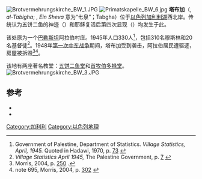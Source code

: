 [[Image:Brotvermehrungskirche_BW_1.JPG|upright]]
[[Image:Primatskapelle_BW_6.jpg|thumb]]
'''塔布加'''（{{lang-ar|<big>الطابغة</big>}}, ''al-Tabigha''; {{lang-he|עין שבע}}, ''Ein Sheva'' 意为“七泉”；Tabgha）位于[[以色列|以色列]][[加利利湖|加利利湖]]西北岸。传统认为五饼二鱼的神迹（{{bibleverse||Mark|6:30-46}}）和耶稣复活后第四次显现（{{bibleverse||John|21:1-24}}）均发生于此。 

该处原为一个[[巴勒斯坦|巴勒斯坦]]阿拉伯村庄。1945年人口330人<ref name=Hadawi73>Government of Palestine, Department of Statistics. ''Village Statistics, April, 1945.'' Quoted in Hadawi, 1970, p. [http://www.palestineremembered.com/download/VillageStatistics/Table%20I/Tiberias/Page-072.jpg 73] {{Wayback|url=http://www.palestineremembered.com/download/VillageStatistics/Table%20I/Tiberias/Page-072.jpg |date=20170812021952 }}</ref>，包括310名穆斯林和20名基督徒<ref name=1945data>''Village Statistics April 1945,'' The Palestine Government, p. [http://domino.un.org/pdfs/AAC25ComTech7Add1.pdf 7] {{webarchive|url=https://web.archive.org/web/20120609000000/http://domino.un.org/pdfs/AAC25ComTech7Add1.pdf |date=2012-06-09 }}</ref>。1948年[[第一次中东战争|第一次中东战争]]期间，塔布加受到袭击，阿拉伯居民遭驱逐，房屋被拆毁<ref name=Morrispxv11>Morris, 2004, p. [http://books.google.ca/books?id=uM_kFX6edX8C&pg=PA250  250] {{Wayback|url=http://books.google.ca/books?id=uM_kFX6edX8C&pg=PA250 |date=20181118221725 }}.</ref><ref>note 695, Morris, 2004, p.  [http://books.google.ca/books?id=uM_kFX6edX8C&pg=PA302 302] {{Wayback|url=http://books.google.ca/books?id=uM_kFX6edX8C&pg=PA302 |date=20181118224208 }}</ref>。

该地有两座著名教堂：[[五饼二鱼堂|五饼二鱼堂]]和[[首牧伯多禄堂|首牧伯多禄堂]]。 
[[Image:Brotvermehrungskirche_BW_3.JPG|left]]

==参考==
{{reflist|25em}}
{{refbegin}}
*{{cite book  | editor =Barron,  J. B.  | title =Palestine: Report and General Abstracts of the Census of 1922  | url =http://cs.anu.edu.au/~bdm/yabber/census/PalestineCensus1922.pdf  | publisher =Government of Palestine  | year =1923  | access-date =2016-02-10  | archive-date =2014-09-12  | archive-url =https://web.archive.org/web/20140912215343/http://cs.anu.edu.au/~bdm/yabber/census/PalestineCensus1922.pdf  | dead-url =no  }}
*{{cite book|title= Travels in Syria and the Holy Land |url=http://books.google.com/books?id=zC4VAAAAQAAJ  |author=Johann Ludwig Burckhardt |year=1822|publisher=J. Murray}}
{{refend}}

[[Category:加利利|Category:加利利]]
[[Category:以色列地理|Category:以色列地理]]